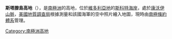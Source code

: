 {{coord|76|49|S|160|57|E|display=title}}

'''斯塔滕島高地'''（{{lang-en|Staten Island Heights}}），是[[南極洲|南極洲]]的高地，位於[[維多利亞地|維多利亞地]]的[[斯科特海岸|斯科特海岸]]，處於[[康沃伊山脈|康沃伊山脈]]，[[美國地質調查局|美國地質調查局]]根據測量和該國海軍的空中照片繪入地圖，現時由[[南極條約體系|南極條約體系]]管理。

{{DEFAULTSORT:Staten Island Heights}}
[[Category:南極洲高地|Category:南極洲高地]]


{{ScottCoast-geo-stub}}